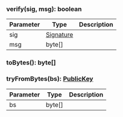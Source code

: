 

### verify(sig, msg): boolean



| Parameter       | Type |  Description |
| --------------- | -------- | -------- |
| sig | [Signature](#signature) |   |
| msg | byte[] |   |

### toBytes(): byte[]



### tryFromBytes(bs): [PublicKey](#publickey)



| Parameter       | Type |  Description |
| --------------- | -------- | -------- |
| bs | byte[] |   |
